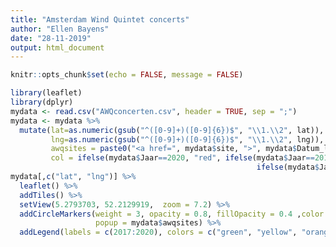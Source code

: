 ---
title: "Amsterdam Wind Quintet concerts"
author: "Ellen Bayens"
date: "28-11-2019"
output: html_document
---

```{r setup, include=FALSE}
knitr::opts_chunk$set(echo = FALSE, message = FALSE)
```


```{r }
library(leaflet)
library(dplyr)
mydata <- read.csv("AWQconcerten.csv", header = TRUE, sep = ";")
mydata <- mydata %>%
  mutate(lat=as.numeric(gsub("^([0-9]+)([0-9]{6})$", "\\1.\\2", lat)), 
         lng=as.numeric(gsub("^([0-9]+)([0-9]{6})$", "\\1.\\2", lng)), 
         awqsites = paste0("<a href=", mydata$site, ">", mydata$Datum_locatie, "</a"), 
         col = ifelse(mydata$Jaar==2020, "red", ifelse(mydata$Jaar==2019, "orange", 
                                                       ifelse(mydata$Jaar==2018, "yellow", "green"))))
mydata[,c("lat", "lng")] %>%
  leaflet() %>%
  addTiles() %>%
  setView(5.2793703, 52.2129919,  zoom = 7.2) %>%
  addCircleMarkers(weight = 3, opacity = 0.8, fillOpacity = 0.4 ,color = mydata$col, 
                   popup = mydata$awqsites) %>%
  addLegend(labels = c(2017:2020), colors = c("green", "yellow", "orange", "red"))
```



